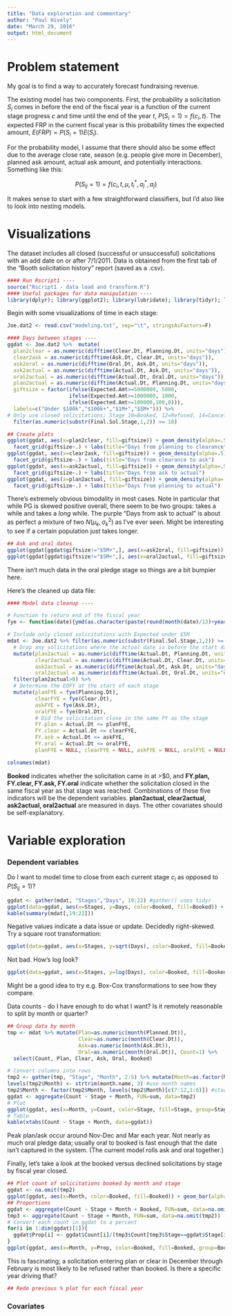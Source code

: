 ```yaml
---
title: "Data exploration and commentary"
author: "Paul Hively"
date: "March 29, 2016"
output: html_document
---
```


# Problem statement

My goal is to find a way to accurately forecast fundraising revenue.

The existing model has two components. First, the probability a solicitation $S_{i}$ comes in before the end of the fiscal year is a function of the current stage progress $c$ and time until the end of the year $t$, $P(S_{i}=1)=f(c_{i},t)$. The expected FRP in the current fiscal year is this probability times the expected amount, $E(FRP)=P(S_{i}=1)E(S_{i})$.

For the probability model, I assume that there should also be some effect due to the average close rate, season (e.g. people give more in December), planned ask amount, actual ask amount, and potentially interactions. Something like this:

$$P(S_{ij}=1)=f(c_{i},t,\mu,t_{i}^{*},a_{j}^{*},a_{j})$$

It makes sense to start with a few straightforward classifiers, but I'd also like to look into nesting models.

# Visualizations

The dataset includes all closed (successful or unsuccessful) solicitations with an add date on or after 7/1/2011. Data is obtained from the first tab of the "Booth solicitation history" report (saved as a .csv).

```r
#### Run Rscript1 ----
source("Rscript1 - data load and transform.R")
#### Useful packages for data manipulation ----
library(dplyr); library(ggplot2); library(lubridate); library(tidyr); library(knitr); library(scales)
```

Begin with some visualizations of time in each stage:

```r
Joe.dat2 <- read.csv("modeling.txt", sep="\t", stringsAsFactors=F)

#### Days between stages ----
ggdat <- Joe.dat2 %>%  mutate(
  plan2clear = as.numeric(difftime(Clear.Dt, Planning.Dt, units="days")),
  clear2ask = as.numeric(difftime(Ask.Dt, Clear.Dt, units="days")),
  ask2oral = as.numeric(difftime(Oral.Dt, Ask.Dt, units="days")),
  ask2actual = as.numeric(difftime(Actual.Dt, Ask.Dt, units="days")),
  oral2actual = as.numeric(difftime(Actual.Dt, Oral.Dt, units="days")),
  plan2actual = as.numeric(difftime(Actual.Dt, Planning.Dt, units="days")),
  giftsize = factor(ifelse(Expected.Amt>=5000000, 5000,
                    ifelse(Expected.Amt>=1000000, 1000,
                    ifelse(Expected.Amt>=100000,100,0))),
  labels=c("Under $100k","$100k+","$1M+","$5M+"))) %>%
# Only use closed solicitations; Stage 10=Booked, 12=Refused, 14=Cancelled, etc.
  filter(as.numeric(substr(Final.Sol.Stage,1,2)) >= 10)

## Create plots
ggplot(ggdat, aes(x=plan2clear, fill=giftsize)) + geom_density(alpha=.5) +
  facet_grid(giftsize~.) + labs(title="Days from planning to clearance") + xlim(c(0,1000))
ggplot(ggdat, aes(x=clear2ask, fill=giftsize)) + geom_density(alpha=.5) +
  facet_grid(giftsize~.) + labs(title="Days from clearance to ask")
ggplot(ggdat, aes(x=ask2actual, fill=giftsize)) + geom_density(alpha=.5) +
  facet_grid(giftsize~.) + labs(title="Days from ask to actual")
ggplot(ggdat, aes(x=plan2actual, fill=giftsize)) + geom_density(alpha=.5) +
  facet_grid(giftsize~.) + labs(title="Days from planning to actual")
```

There's extremely obvious bimodality in most cases. Note in particular that while PG is skewed positive overall, there seem to be two groups: takes a while and takes a *long* while. The purple "Days from ask to actual" is about as perfect a mixture of two $N(\mu_{k},\sigma^{2}_{k})$ as I've ever seen. Might be interesting to see if a certain population just takes longer.

```r
## Ask and oral dates
ggplot(ggdat[ggdat$giftsize!="$5M+",], aes(x=ask2oral, fill=giftsize)) + geom_density(alpha=.5) + facet_grid(giftsize~.) + labs(title="Days from ask to oral")
ggplot(ggdat[ggdat$giftsize!="$5M+",], aes(x=oral2actual, fill=giftsize)) + geom_density(alpha=.5) + facet_grid(giftsize~.) + labs(title="Days from oral to actual")
```

There isn't much data in the oral pledge stage so things are a bit bumpier here.

Here's the cleaned up data file:
```r
#### Model data cleanup ----

# Function to return end of the fiscal year
fye <- function(date){ymd(as.character(paste(round(month(date)/13)+year(date),"06","30", sep="-")))}

# Include only closed solicitations with Expected under $5M
mdat <- Joe.dat2 %>% filter(as.numeric(substr(Final.Sol.Stage,1,2)) >= 10 & Expected.Amt<5000000) %>%
  # Drop any solicitations where the actual date is before the start date
  mutate(plan2actual = as.numeric(difftime(Actual.Dt, Planning.Dt, units="days")),
         clear2actual = as.numeric(difftime(Actual.Dt, Clear.Dt, units="days")),
         ask2actual = as.numeric(difftime(Actual.Dt, Ask.Dt, units="days")),
         oral2actual = as.numeric(difftime(Actual.Dt, Oral.Dt, units="days"))) %>%
  filter(plan2actual>0) %>%
  # Determine the EOFY at the start of each stage
  mutate(planFYE = fye(Planning.Dt),
         clearFYE = fye(Clear.Dt),
         askFYE = fye(Ask.Dt),
         oralFYE = fye(Oral.Dt),
         # Did the solicitation close in the same FY as the stage
         FY.plan = Actual.Dt <= planFYE,
         FY.clear = Actual.Dt <= clearFYE,
         FY.ask = Actual.Dt <= askFYE,
         FY.oral = Actual.Dt <= oralFYE,
         planFYE = NULL, clearFYE = NULL, askFYE = NULL, oralFYE = NULL)
```
```r
colnames(mdat)
```

**Booked** indicates whether the solicitation came in at $>$$0, and **FY.plan, FY.clear, FY.ask, FY.oral** indicate whether the solicitation closed in the same fiscal year as that stage was reached. Combinations of these five indicators will be the dependent variables. **plan2actual, clear2actual, ask2actual, oral2actual** are measured in days. The other covariates should be self-explanatory.

# Variable exploration

### Dependent variables

Do I want to model time to close from each current stage $c_{i}$ as opposed to $P(S_{ij}=1)$?

```r
ggdat <- gather(mdat, "Stages","Days", 19:22) #gather() uses tidyr
ggplot(data=ggdat, aes(x=Stages, y=Days, color=Booked, fill=Booked)) + geom_boxplot(alpha=.4, position=position_dodge(width=1))
kable(summary(mdat[,19:22]))
```

Negative values indicate a data issue or update. Decidedly right-skewed. Try a square root transformation:

```r
ggplot(data=ggdat, aes(x=Stages, y=sqrt(Days), color=Booked, fill=Booked)) + geom_boxplot(alpha=.4, position=position_dodge(width=1))
```

Not bad. How's log look?

```r
ggplot(data=ggdat, aes(x=Stages, y=log(Days), color=Booked, fill=Booked)) + geom_boxplot(alpha=.4, position=position_dodge(width=1))
```

Might be a good idea to try e.g. Box-Cox transformations to see how they compare. 

Data counts - do I have enough to do what I want? Is it remotely reasonable to split by month or quarter?

```r
## Group data by month
tmp <- mdat %>% mutate(Plan=as.numeric(month(Planned.Dt)),
                       Clear=as.numeric(month(Clear.Dt)),
                       Ask=as.numeric(month(Ask.Dt)),
                       Oral=as.numeric(month(Oral.Dt)), Count=1) %>%
  select(Count, Plan, Clear, Ask, Oral, Booked)

# Convert columns into rows
tmp2 <- gather(tmp, "Stage", "Month", 2:5) %>% mutate(Month=as.factor(Month))
levels(tmp2$Month) <- strtrim(month.name, 3) #use month names
tmp2$Month <- factor(tmp2$Month, levels(tmp2$Month)[c(7:12,1:6)]) #start in Jul instead of Jan
ggdat <- aggregate(Count ~ Stage + Month, FUN=sum, data=tmp2)
# Plot
ggplot(ggdat, aes(x=Month, y=Count, color=Stage, fill=Stage, group=Stage)) + geom_point() + geom_line() + labs(y="Count of solicitations entering stage") + theme(text=element_text(size=12))
# Table
kable(xtabs(Count ~ Stage + Month, data=ggdat))
```

Peak plan/ask occur around Nov-Dec and Mar each year. Not nearly as much oral pledge data; usually oral to booked is fast enough that the date isn't captured in the system. (The current model rolls ask and oral together.)

Finally, let's take a look at the booked versus declined solicitations by stage by fiscal year closed.

```r
## Plot count of solicitations booked by month and stage
ggdat <- na.omit(tmp2)
ggplot(ggdat, aes(x=Month, color=Booked, fill=Booked)) + geom_bar(alpha=.4) + labs(y="Count of solicitations entering stage") + theme(text=element_text(size=12)) + facet_grid(Stage~.)
## Proportions
ggdat <- aggregate(Count ~ Stage + Month + Booked, FUN=sum, data=na.omit(tmp2))
tmp3 <- aggregate(Count ~ Stage + Month, FUN=sum, data=na.omit(tmp2))
# Convert each count in ggdat to a percent
for(i in 1:dim(ggdat)[1]){
  ggdat$Prop[i] <- ggdat$Count[i]/(tmp3$Count[tmp3$Stage==ggdat$Stage[i] & tmp3$Month==ggdat$Month[i]])
}
ggplot(ggdat, aes(x=Month, y=Prop, color=Booked, fill=Booked, group=Booked)) + geom_point() + geom_line(alpha=.4) + labs(y="Proportion of solicitations entering stage") + theme(text=element_text(size=12)) + facet_grid(Stage~.) + scale_y_continuous(labels=percent)
```

This is fascinating; a solicitation entering plan or clear in December through February is most likely to be refused rather than booked. Is there a specific year driving that?

```r
## Redo previous % plot for each fiscal year
```

### Covariates
